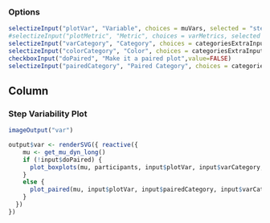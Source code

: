 ### Options

```r
selectizeInput("plotVar", "Variable", choices = muVars, selected = "stepWidths.sd", multiple = FALSE)
#selectizeInput("plotMetric", "Metric", choices = varMetrics, selected = varMetrics[1], multiple = FALSE)
selectizeInput("varCategory", "Category", choices = categoriesExtraInputs, selected = "VFD", multiple = TRUE)
selectizeInput("colorCategory", "Color", choices = categoriesExtraInputs, selected = "None", multiple = FALSE)
checkboxInput("doPaired", "Make it a paired plot",value=FALSE)
selectizeInput("pairedCategory", "Paired Category", choices = categoriesExtraInputs, selected = "None", multiple = FALSE)
```

Column
--------------------------------------------

### Step Variability Plot  {data-height=2500}
```r
imageOutput("var")
```

```r
output$var <- renderSVG({ reactive({
    mu <- get_mu_dyn_long()
    if (!input$doPaired) {
      plot_boxplots(mu, participants, input$plotVar, input$varCategory, input$colorCategory, baseSize = input$baseSize)
    }
    else {
      plot_paired(mu, input$plotVar, input$pairedCategory, input$varCategory, input$colorCategory, input$baseSize)
    }
  })
})
```